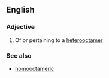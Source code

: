 ==English==

===Adjective===
{{en-adj|-}}

# Of or pertaining to a [[heterooctamer]]

===See also===
*[[homooctameric]]